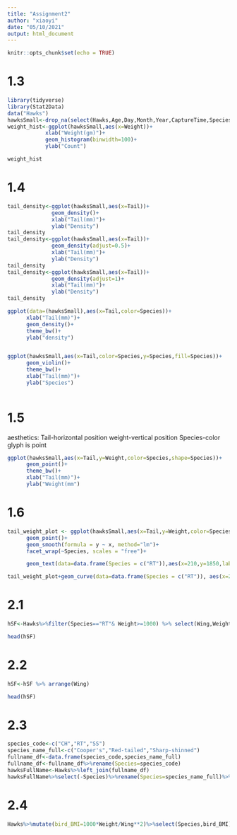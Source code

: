 ```yaml
---
title: "Assignment2"
author: "xiaoyi"
date: "05/10/2021"
output: html_document
---
```


```r
knitr::opts_chunk$set(echo = TRUE)
```

# 1.3
```r
library(tidyverse)
library(Stat2Data)
data("Hawks")
hawksSmall<-drop_na(select(Hawks,Age,Day,Month,Year,CaptureTime,Species,Wing,Weight,Tail))
weight_hist<-ggplot(hawksSmall,aes(x=Weight))+
            xlab("Weight(gm)")+
            geom_histogram(binwidth=100)+
            ylab("Count")

weight_hist
```

# 1.4
```r
tail_density<-ggplot(hawksSmall,aes(x=Tail))+
              geom_density()+
              xlab("Tail(mm)")+
              ylab("Density")
tail_density 
tail_density<-ggplot(hawksSmall,aes(x=Tail))+
              geom_density(adjust=0.5)+
              xlab("Tail(mm)")+
              ylab("Density")
tail_density
tail_density<-ggplot(hawksSmall,aes(x=Tail))+
              geom_density(adjust=1)+
              xlab("Tail(mm)")+
              ylab("Density")
tail_density

ggplot(data=(hawksSmall),aes(x=Tail,color=Species))+
      xlab("Tail(mm)")+
      geom_density()+
      theme_bw()+
      ylab("density")


ggplot(hawksSmall,aes(x=Tail,color=Species,y=Species,fill=Species))+
      geom_violin()+
      theme_bw()+
      xlab("Tail(mm)")+
      ylab("Species")
      
```
# 1.5
aesthetics: Tail-horizontal position
            weight-vertical position
            Species-color
glyph is point

```r
ggplot(hawksSmall,aes(x=Tail,y=Weight,color=Species,shape=Species))+
      geom_point()+
      theme_bw()+
      xlab("Tail(mm)")+
      ylab("Weight(mm")
```

# 1.6
```r
tail_weight_plot <- ggplot(hawksSmall,aes(x=Tail,y=Weight,color=Species))+
      geom_point()+
      geom_smooth(formula = y ~ x, method="lm")+
      facet_wrap(~Species, scales = "free")+

      geom_text(data=data.frame(Species = c("RT")),aes(x=210,y=1850,label="The heaviest hawks"))

tail_weight_plot+geom_curve(data=data.frame(Species = c("RT")), aes(x=220,xend=209,y=1850,yend=2000),arrow = arrow(length = unit(0.5,"cm")),curvature = 0.1 )
```

# 2.1
```r

hSF<-Hawks%>%filter(Species=="RT"& Weight>=1000) %>% select(Wing,Weight,Tail)

head(hSF)
```
# 2.2
```r
hSF<-hSF %>% arrange(Wing)

head(hSF)
```
# 2.3

```r
species_code<-c("CH","RT","SS")
species_name_full<-c("Cooper's","Red-tailed","Sharp-shinned")
fullname_df<-data.frame(species_code,species_name_full)
fullname_df<-fullname_df%>%rename(Species=species_code)
hawksFullName<-Hawks%>%left_join(fullname_df)
hawksFullName%>%select(-Species)%>%rename(Species=species_name_full)%>%select(Species,Wing,Weight)%>%head(7)
```

# 2.4
```r

Hawks%>%mutate(bird_BMI=1000*Weight/Wing**2)%>%select(Species,bird_BMI)%>%arrange(desc(bird_BMI))
```


